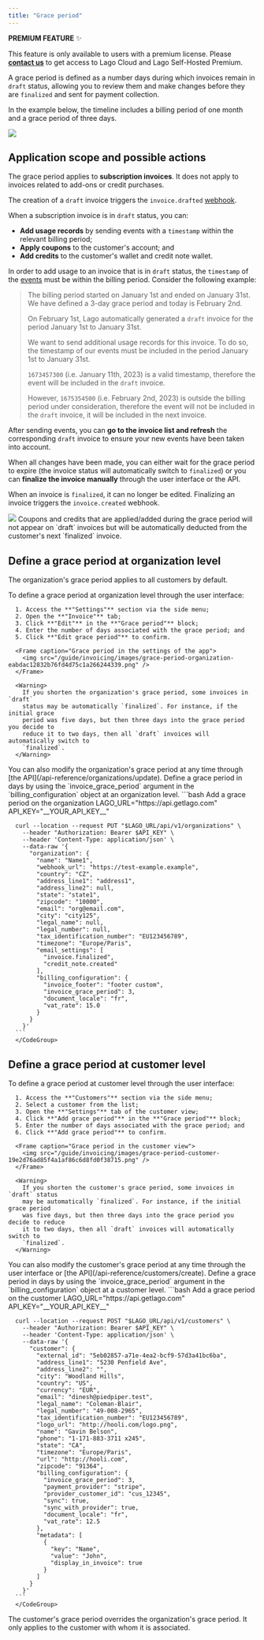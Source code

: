 ```yaml
---
title: "Grace period"
---
```


<Info>

**PREMIUM FEATURE** ✨

This feature is only available to users with a premium license. Please
**[contact us](mailto:hello@getlago.com)** to get access to Lago Cloud and Lago
Self-Hosted Premium.

</Info>

A grace period is defined as a number days during which invoices remain in
`draft` status, allowing you to review them and make changes before they are
`finalized` and sent for payment collection.

In the example below, the timeline includes a billing period of one month and a
grace period of three days.

<Frame caption="Illustration of the grace period">
  <img src="/guide/invoicing/images/grace-period-timeline-299de2425036f803f20825e8a42ab401.png" />
</Frame>

## Application scope and possible actions[](#application-scope-and-possible-actions "Direct link to heading")

The grace period applies to **subscription invoices**. It does not apply to
invoices related to add-ons or credit purchases.

The creation of a `draft` invoice triggers the `invoice.drafted`
[webhook](/api-reference/webhooks/messages).

When a subscription invoice is in `draft` status, you can:

- **Add usage records** by sending events with a `timestamp` within the relevant
  billing period;
- **Apply coupons** to the customer's account; and
- **Add credits** to the customer's wallet and credit note wallet.

In order to add usage to an invoice that is in `draft` status, the `timestamp`
of the [events](/guide/events/ingesting-usage) must be
within the billing period. Consider the following example:

> The billing period started on January 1st and ended on January 31st. We have
> defined a 3-day grace period and today is February 2nd.
>
> On February 1st, Lago automatically generated a `draft` invoice for the period
> January 1st to January 31st.
>
> We want to send additional usage records for this invoice. To do so, the
> timestamp of our events must be included in the period January 1st to January
> 31st.
>
> `1673457300` (i.e. January 11th, 2023) is a valid timestamp, therefore the
> event will be included in the `draft` invoice.
>
> However, `1675354500` (i.e. February 2nd, 2023) is outside the billing period
> under consideration, therefore the event will not be included in the `draft`
> invoice, it will be included in the next invoice.

After sending events, you can **go to the invoice list and refresh** the
corresponding `draft` invoice to ensure your new events have been taken into
account.

When all changes have been made, you can either wait for the grace period to
expire (the invoice status will automatically switch to `finalized`) or you can
**finalize the invoice manually** through the user interface or the API.

When an invoice is `finalized`, it can no longer be edited. Finalizing an
invoice triggers the `invoice.created` webhook.

<Frame caption="Draft invoice in the Lago app">
  <img src="/guide/invoicing/images/grace-period-draft-invoice-0a9ccbd1d7dc1b87faeb5a44abf484e1.png" />
</Frame>

<Info>
  Coupons and credits that are applied/added during the grace period will not
  appear on `draft` invoices but will be automatically deducted from the
  customer's next `finalized` invoice.
</Info>

## Define a grace period at organization level[](#define-a-grace-period-at-organization-level "Direct link to heading")

The organization's grace period applies to all customers by default.

<Tabs>
  <Tab title="Dashboard">
      To define a grace period at organization level through the user interface:

      1. Access the **"Settings"** section via the side menu;
      2. Open the **"Invoice"** tab;
      3. Click **"Edit"** in the **"Grace period"** block;
      4. Enter the number of days associated with the grace period; and
      5. Click **"Edit grace period"** to confirm.

      <Frame caption="Grace period in the settings of the app">
        <img src="/guide/invoicing/images/grace-period-organization-eabdac12832b76fd4d75c1a266244339.png" />
      </Frame>

      <Warning>
        If you shorten the organization's grace period, some invoices in `draft`
        status may be automatically `finalized`. For instance, if the initial grace
        period was five days, but then three days into the grace period you decide to
        reduce it to two days, then all `draft` invoices will automatically switch to
        `finalized`.
      </Warning>
  </Tab>
  <Tab title="API">
    You can also modify the organization's grace period at any time through [the API](/api-reference/organizations/update).
    Define a grace period in days by using the `invoice_grace_period` argument in the `billing_configuration` object at an organization level.
      <CodeGroup>
      ```bash Add a grace period on the organization
      LAGO_URL="https://api.getlago.com"
      API_KEY="__YOUR_API_KEY__"

      curl --location --request PUT "$LAGO_URL/api/v1/organizations" \
        --header "Authorization: Bearer $API_KEY" \
        --header 'Content-Type: application/json' \
        --data-raw '{
          "organization": {
            "name": "Name1",
            "webhook_url": "https://test-example.example",
            "country": "CZ",
            "address_line1": "address1",
            "address_line2": null,
            "state": "state1",
            "zipcode": "10000",
            "email": "org@email.com",
            "city": "city125",
            "legal_name": null,
            "legal_number": null,
            "tax_identification_number": "EU123456789",
            "timezone": "Europe/Paris",
            "email_settings": [
              "invoice.finalized",
              "credit_note.created"
            ],
            "billing_configuration": {
              "invoice_footer": "footer custom",
              "invoice_grace_period": 3,
              "document_locale": "fr",
              "vat_rate": 15.0
            }
          }
        }'
      ```
      </CodeGroup>
  </Tab>
</Tabs>


## Define a grace period at customer level[](#define-a-grace-period-at-customer-level "Direct link to heading")

<Tabs>
  <Tab title="Dashboard">
      To define a grace period at customer level through the user interface:

      1. Access the **"Customers"** section via the side menu;
      2. Select a customer from the list;
      3. Open the **"Settings"** tab of the customer view;
      4. Click **"Add grace period"** in the **"Grace period"** block;
      5. Enter the number of days associated with the grace period; and
      6. Click **"Add grace period"** to confirm.

      <Frame caption="Grace period in the customer view">
        <img src="/guide/invoicing/images/grace-period-customer-19e2d76ad85f4a1af86c6d8fd0f38715.png" />
      </Frame>

      <Warning>
        If you shorten the customer's grace period, some invoices in `draft` status
        may be automatically `finalized`. For instance, if the initial grace period
        was five days, but then three days into the grace period you decide to reduce
        it to two days, then all `draft` invoices will automatically switch to
        `finalized`.
      </Warning>

  </Tab>
  <Tab title="API">
    You can also modify the customer's grace period at any time through the user interface or [the API](/api-reference/customers/create).
    Define a grace period in days by using the `invoice_grace_period` argument in the `billing_configuration` object at a customer level.
      <CodeGroup>
      ```bash Add a grace period on the customer
      LAGO_URL="https://api.getlago.com"
      API_KEY="__YOUR_API_KEY__"

      curl --location --request POST "$LAGO_URL/api/v1/customers" \
        --header "Authorization: Bearer $API_KEY" \
        --header 'Content-Type: application/json' \
        --data-raw '{
          "customer": {
            "external_id": "5eb02857-a71e-4ea2-bcf9-57d3a41bc6ba",
            "address_line1": "5230 Penfield Ave",
            "address_line2": "",
            "city": "Woodland Hills",
            "country": "US",
            "currency": "EUR",
            "email": "dinesh@piedpiper.test",
            "legal_name": "Coleman-Blair",
            "legal_number": "49-008-2965",
            "tax_identification_number": "EU123456789",
            "logo_url": "http://hooli.com/logo.png",
            "name": "Gavin Belson",
            "phone": "1-171-883-3711 x245",
            "state": "CA",
            "timezone": "Europe/Paris",
            "url": "http://hooli.com",
            "zipcode": "91364",
            "billing_configuration": {
              "invoice_grace_period": 3,
              "payment_provider": "stripe",
              "provider_customer_id": "cus_12345",
              "sync": true,
              "sync_with_provider": true,
              "document_locale": "fr",
              "vat_rate": 12.5
            },
            "metadata": [
              {
                "key": "Name",
                "value": "John",
                "display_in_invoice": true
              }
            ]
          }
        }'
      ```
      </CodeGroup>
  </Tab>
</Tabs>

The customer's grace period overrides the organization's grace period. It only
applies to the customer with whom it is associated.

